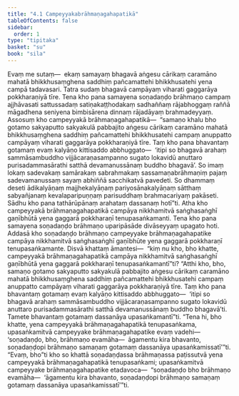 ```yaml
---
title: "4.1 Campeyyakabrāhmaṇagahapatikā"
tableOfContents: false
sidebar:
  order: 1
type: "tipitaka"
basket: "su"
book: "sila"
---
```



<DynamicBreadcrumb />

<Division number="300" book="sila">

<Paragraph number="426" book="sila">
Evaṃ me sutaṃ—  ekaṃ samayaṃ bhagavā aṅgesu cārikaṃ caramāno mahatā bhikkhusaṃghena saddhiṃ pañcamattehi bhikkhusatehi yena campā tadavasari. Tatra sudaṃ bhagavā campāyaṃ viharati gaggarāya pokkharaṇiyā tīre. Tena kho pana samayena soṇadaṇḍo brāhmaṇo campaṃ ajjhāvasati sattussadaṃ satiṇakaṭṭhodakaṃ sadhaññaṃ rājabhoggaṃ raññā māgadhena seniyena bimbisārena dinnaṃ rājadāyaṃ brahmadeyyaṃ.
</Paragraph>

</Division>
<Division number="301" book="sila">

<Paragraph number="427" book="sila">
Assosuṃ kho campeyyakā brāhmaṇagahapatikā—  “samaṇo khalu bho gotamo sakyaputto sakyakulā pabbajito aṅgesu cārikaṃ caramāno mahatā bhikkhusaṃghena saddhiṃ pañcamattehi bhikkhusatehi campaṃ anuppatto campāyaṃ viharati gaggarāya pokkharaṇiyā tīre. Taṃ kho pana bhavantaṃ gotamaṃ evaṃ kalyāṇo kittisaddo abbhuggato—  ‘itipi so bhagavā arahaṃ sammāsambuddho vijjācaraṇasampanno sugato lokavidū anuttaro purisadammasārathi satthā devamanussānaṃ buddho bhagavā’. So imaṃ lokaṃ sadevakaṃ samārakaṃ sabrahmakaṃ sassamaṇabrāhmaṇiṃ pajaṃ sadevamanussaṃ sayaṃ abhiññā sacchikatvā pavedeti. So dhammaṃ deseti ādikalyāṇaṃ majjhekalyāṇaṃ pariyosānakalyāṇaṃ sātthaṃ sabyañjanaṃ kevalaparipuṇṇaṃ parisuddhaṃ brahmacariyaṃ pakāseti. Sādhu kho pana tathārūpānaṃ arahataṃ dassanaṃ hotī”ti. Atha kho campeyyakā brāhmaṇagahapatikā campāya nikkhamitvā saṅghasaṅghī gaṇībhūtā yena gaggarā pokkharaṇī tenupasaṅkamanti.
</Paragraph>

</Division>
<Division number="302" book="sila">

<Paragraph number="428" book="sila">
Tena kho pana samayena soṇadaṇḍo brāhmaṇo uparipāsāde divāseyyaṃ upagato hoti. Addasā kho soṇadaṇḍo brāhmaṇo campeyyake brāhmaṇagahapatike campāya nikkhamitvā saṅghasaṅghī gaṇībhūte yena gaggarā pokkharaṇī tenupasaṅkamante. Disvā khattaṃ āmantesi—  “kiṃ nu kho, bho khatte, campeyyakā brāhmaṇagahapatikā campāya nikkhamitvā saṅghasaṅghī gaṇībhūtā yena gaggarā pokkharaṇī tenupasaṅkamantī”ti? “Atthi kho, bho, samaṇo gotamo sakyaputto sakyakulā pabbajito aṅgesu cārikaṃ caramāno mahatā bhikkhusaṃghena saddhiṃ pañcamattehi bhikkhusatehi campaṃ anuppatto campāyaṃ viharati gaggarāya pokkharaṇiyā tīre. Taṃ kho pana bhavantaṃ gotamaṃ evaṃ kalyāṇo kittisaddo abbhuggato—  ‘itipi so bhagavā arahaṃ sammāsambuddho vijjācaraṇasampanno sugato lokavidū anuttaro purisadammasārathi satthā devamanussānaṃ buddho bhagavā’ti. Tamete bhavantaṃ gotamaṃ dassanāya upasaṅkamantī”ti. “Tena hi, bho khatte, yena campeyyakā brāhmaṇagahapatikā tenupasaṅkama, upasaṅkamitvā campeyyake brāhmaṇagahapatike evaṃ vadehi—  ‘soṇadaṇḍo, bho, brāhmaṇo evamāha—  āgamentu kira bhavanto, soṇadaṇḍopi brāhmaṇo samaṇaṃ gotamaṃ dassanāya upasaṅkamissatī’”ti. “Evaṃ, bho”ti kho so khattā soṇadaṇḍassa brāhmaṇassa paṭissutvā yena campeyyakā brāhmaṇagahapatikā tenupasaṅkami; upasaṅkamitvā campeyyake brāhmaṇagahapatike etadavoca—  “soṇadaṇḍo bho brāhmaṇo evamāha—  ‘āgamentu kira bhavanto, soṇadaṇḍopi brāhmaṇo samaṇaṃ gotamaṃ dassanāya upasaṅkamissatī’”ti.
</Paragraph>
</Division>